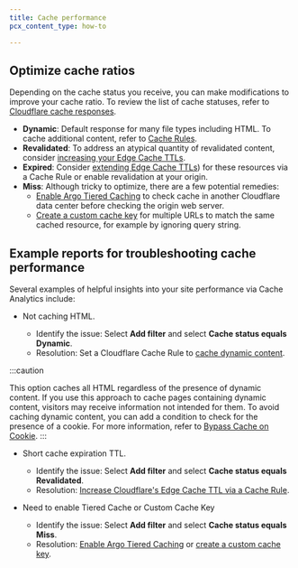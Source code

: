 ```yaml
---
title: Cache performance
pcx_content_type: how-to

---
```


## Optimize cache ratios

Depending on the cache status you receive, you can make modifications to improve your cache ratio. To review the list of cache statuses, refer to [Cloudflare cache responses](/cache/concepts/cache-responses/).

* **Dynamic**: Default response for many file types including HTML. To cache additional content, refer to [Cache Rules](/cache/how-to/cache-rules/).
* **Revalidated**: To address an atypical quantity of revalidated content, consider [increasing your Edge Cache TTLs](/cache/how-to/cache-rules/settings/#edge-ttl).
* **Expired**: Consider [extending Edge Cache TTLs](/cache/how-to/cache-rules/settings/#edge-ttl)) for these resources via a Cache Rule or enable revalidation at your origin.
* **Miss**: Although tricky to optimize, there are a few potential remedies:
  * [Enable Argo Tiered Caching](/cache/how-to/tiered-cache/#enable-tiered-cache) to check cache in another Cloudflare data center before checking the origin web server.
  * [Create a custom cache key](/cache/how-to/cache-rules/examples/custom-cache-key/) for multiple URLs to match the same cached resource, for example by ignoring query string.

## Example reports for troubleshooting cache performance

Several examples of helpful insights into your site performance via Cache Analytics include:

* Not caching HTML.

  * Identify the issue: Select **Add filter** and select **Cache status equals Dynamic**.
  * Resolution: Set a Cloudflare Cache Rule to [cache dynamic content](/cache/how-to/cache-rules/examples/cache-everything/).

:::caution

This option caches all HTML regardless of the presence of dynamic content. If you use this approach to cache pages containing dynamic content, visitors may receive information not intended for them. To avoid caching dynamic content, you can add a condition to check for the presence of a cookie. For more information, refer to [Bypass Cache on Cookie](/cache/how-to/cache-rules/examples/bypass-cache-on-cookie/).
:::

* Short cache expiration TTL.

  * Identify the issue: Select **Add filter** and select **Cache status equals Revalidated**.
  * Resolution: [Increase Cloudflare's Edge Cache TTL via a Cache Rule](/cache/how-to/cache-rules/examples/edge-ttl//).

* Need to enable Tiered Cache or Custom Cache Key

  * Identify the issue: Select **Add filter** and select **Cache status equals Miss**.
  * Resolution: [Enable Argo Tiered Caching](/cache/how-to/tiered-cache/#enable-tiered-cache) or [create a custom cache key](/cache/how-to/cache-rules/examples/custom-cache-key/).
